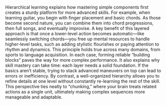 Hierarchical learning explains how mastering simple components first creates a sturdy platform for more advanced skills. For example, when learning guitar, you begin with finger placement and basic chords. As those become second nature, you can combine them into chord progressions, then full songs, and eventually improvise.
A key benefit of this layered approach is that once a lower-level action becomes automatic—like seamlessly switching chords—you free up mental resources to handle higher-level tasks, such as adding stylistic flourishes or paying attention to rhythm and dynamics. This principle holds true across many domains, from sports to language acquisition. In each case, forming reliable “building blocks” paves the way for more complex performance.
It also explains why skill mastery can take time: each layer needs a solid foundation. If the basics aren’t stable, trying to stack advanced maneuvers on top can lead to errors or inefficiency. By contrast, a well-organized hierarchy allows you to refine details at one level without constantly re-learning the rest of the skill. This perspective ties neatly to “chunking,” where your brain treats related actions as a single unit, ultimately making complex sequences more manageable and adaptable.